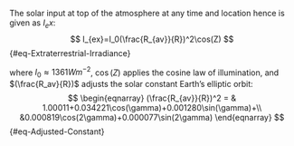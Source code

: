 The solar input at top of the atmosphere at any time and location hence is given as $I_ex$:
$$
I_{ex}=I_0(\frac{R_{av}}{R})^2\cos(Z)
$${#eq-Extraterrestrial-Irradiance}

where $I_0 \approx 1361 W m^{-2}$, $\cos(Z)$ applies the cosine law of illumination, and $(\frac{R_av}{R})$ adjusts the solar constant Earth's elliptic orbit:  
$$
\begin{eqnarray}
(\frac{R_{av}}{R})^2 = & 1.00011+0.034221\cos(\gamma)+0.001280\sin(\gamma)+\\
                     &0.000819\cos(2\gamma)+0.000077\sin(2\gamma)
\end{eqnarray}
$${#eq-Adjusted-Constant}
